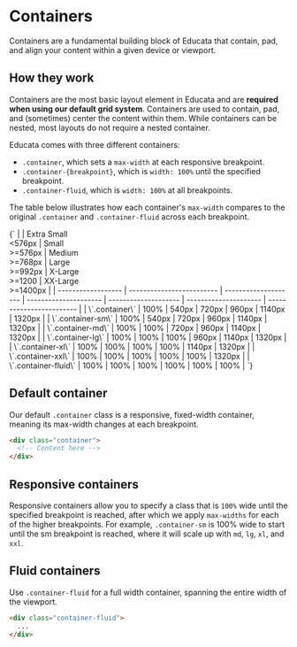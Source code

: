 
# Containers

Containers are a fundamental building block of Educata that contain, pad, and align your content within a given device or viewport.

## How they work

Containers are the most basic layout element in Educata and are **required when using our default grid system**.
Containers are used to contain, pad, and (sometimes) center the content within them.
While containers can be nested, most layouts do not require a nested container.

Educata comes with three different containers:

- `.container`, which sets a `max-width` at each responsive breakpoint.
- `.container-{breakpoint}`, which is `width: 100%` until the specified breakpoint.
- `.container-fluid`, which is `width: 100%` at all breakpoints.

The table below illustrates how each container's `max-width` compares to the original `.container` and `.container-fluid` across each breakpoint.

<Markdown>
{`
|                      | Extra Small <br /> <576px | Small <br /> >=576px | Medium <br /> >=768px | Large <br /> >=992px | X-Large <br /> >=1200 | XX-Large <br /> >=1400px |
| ------------------   | ------------------------- | -------------------- | --------------------- | -------------------- | --------------------- | ------------------------ |
| \`.container\`       | 100%                      | 540px                | 720px                 | 960px                | 1140px                | 1320px                   |
| \`.container-sm\`    | 100%                      | 540px                | 720px                 | 960px                | 1140px                | 1320px                   |
| \`.container-md\`    | 100%                      | 100%                 | 720px                 | 960px                | 1140px                | 1320px                   |
| \`.container-lg\`    | 100%                      | 100%                 | 100%                  | 960px                | 1140px                | 1320px                   |
| \`.container-xl\`    | 100%                      | 100%                 | 100%                  | 100%                 | 1140px                | 1320px                   |
| \`.container-xxl\`   | 100%                      | 100%                 | 100%                  | 100%                 | 100%                  | 1320px                   |
| \`.container-fluid\` | 100%                      | 100%                 | 100%                  | 100%                 | 100%                  | 100%                     |
`}
</Markdown>

## Default container

Our default `.container` class is a responsive, fixed-width container, meaning its max-width changes at each breakpoint.

```html
<div class="container">
  <!-- Content here -->
</div>
```

## Responsive containers

Responsive containers allow you to specify a class that is `100%` wide until the specified breakpoint is reached, after which we apply `max-widths` for each of the higher breakpoints.
For example, `.container-sm` is 100% wide to start until the sm breakpoint is reached, where it will scale up with `md`, `lg`, `xl`, and `xxl`.

## Fluid containers

Use `.container-fluid` for a full width container, spanning the entire width of the viewport.

```html
<div class="container-fluid">
  ...
</div>
```